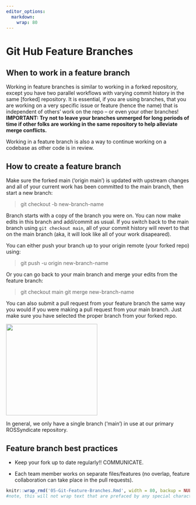 ```yaml
---
editor_options:
  markdown:
    wrap: 80
---
```


# Git Hub Feature Branches

## When to work in a feature branch

Working in feature branches is similar to working in a forked repository,
except you have two parallel workflows with varying commit history in the same
[forked] repository. It is essential, if you are using branches, that you are
working on a very specific issue or feature (hence the name) that is
independent of others' work on the repo -- or even your other branches! __IMPORTANT: Try not
to leave your branches unmerged for long periods of time if other folks are
working in the same repository to help alleviate merge conflicts.__

Working in a feature branch is also a way to continue working on a codebase as
other code is in review.

## How to create a feature branch

Make sure the forked main ('origin main') is updated with upstream changes and
all of your current work has been committed to the main branch, then start a
new branch:

> git checkout -b new-branch-name

Branch starts with a copy of the branch you were on. You can now make edits in
this branch and add/commit as usual. If you switch back to the main branch
using `git checkout main`, all of your commit history will revert to that on
the main branch (aka, it will look like all of your work disapeared).

You can either push your branch up to your origin remote (your forked repo)
using:

> git push -u origin new-branch-name

Or you can go back to your main branch and merge your edits from the feature
branch:

> git checkout main git merge new-branch-name

You can also submit a pull request from your feature branch the same way you
would if you were making a pull request from your main branch. Just make sure
you have selected the proper branch from your forked repo.

![](images/Screenshot%202023-07-28%20at%209.51.52%20AM.png){width="250"}

In general, we only have a single branch ('main') in use at our primary
ROSSyndicate repository.

## Feature branch best practices

-   Keep your fork up to date regularly!! COMMUNICATE.

-   Each team member works on separate files/features (no overlap, feature
    collaboration can take place in the pull requests).

```r
knitr::wrap_rmd('05-Git-Feature-Branches.Rmd', width = 80, backup = NULL)
#note, this will not wrap text that are prefaced by any special characters (like bullets!)
```
